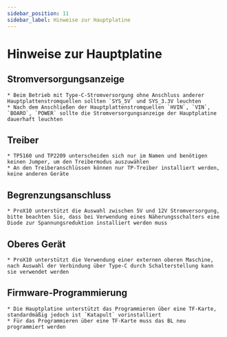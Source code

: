 ```yaml
---
sidebar_position: 11
sidebar_label: Hinweise zur Hauptplatine
---
```


# Hinweise zur Hauptplatine

## Stromversorgungsanzeige
    * Beim Betrieb mit Type-C-Stromversorgung ohne Anschluss anderer Hauptplattenstromquellen sollten `SYS_5V` und SYS_3.3V leuchten
    * Nach dem Anschließen der Hauptplattenstromquellen `HVIN`, `VIN`, `BOARO`, `POWER` sollte die Stromversorgungsanzeige der Hauptplatine dauerhaft leuchten

## Treiber

    * TP5160 und TP2209 unterscheiden sich nur im Namen und benötigen keinen Jumper, um den Treibermodus auszuwählen
    * An den Treiberanschlüssen können nur TP-Treiber installiert werden, keine anderen Geräte

## Begrenzungsanschluss
    * ProX10 unterstützt die Auswahl zwischen 5V und 12V Stromversorgung, bitte beachten Sie, dass bei Verwendung eines Näherungsschalters eine Diode zur Spannungsreduktion installiert werden muss

## Oberes Gerät
    * ProX10 unterstützt die Verwendung einer externen oberen Maschine, nach Auswahl der Verbindung über Type-C durch Schalterstellung kann sie verwendet werden

## Firmware-Programmierung

    * Die Hauptplatine unterstützt das Programmieren über eine TF-Karte, standardmäßig jedoch ist `Katapult` vorinstalliert
    * Für das Programmieren über eine TF-Karte muss das BL neu programmiert werden